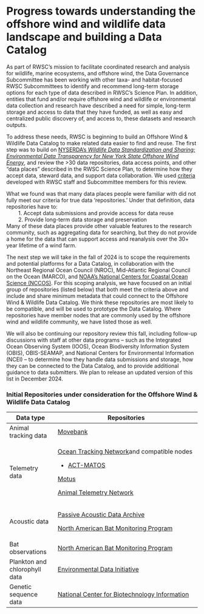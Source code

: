 # Progress towards understanding the offshore wind and wildlife data landscape and building a Data Catalog

As part of RWSC’s mission to facilitate coordinated research and analysis for wildlife, marine ecosystems, and offshore wind, the Data Governance Subcommittee has been working with other taxa- and habitat-focused RWSC Subcommittees to identify and recommend long-term storage options for each type of data described in RWSC's Science Plan. In addition, entities that fund and/or require offshore wind and wildlife or environmental data collection and research have described a need for simple, long-term storage and access to data that they have funded, as well as easy and centralized public discovery of, and access to, these datasets and research outputs.

To address these needs, RWSC is beginning to build an Offshore Wind & Wildlife Data Catalog to make related data easier to find and reuse. The first step was to build on [NYSERDA’s *Wildlife Data Standardization and Sharing: Environmental Data Transparency for New York State Offshore Wind Energy*][1], and review the >30 data repositories, data access points, and other “data places” described in the RWSC Science Plan, to determine how they accept data, steward data, and support data collaboration. We used [criteria][2]{target="_blank"} developed with RWSC staff and Subcommittee members for this review.

What we found was that many data places people were familiar with did not fully meet our criteria for true data ‘repositories.’ Under that definition, data repositories have to:  
&nbsp; &nbsp; &nbsp; &nbsp; 1. Accept data submissions and provide access for data reuse  
&nbsp; &nbsp; &nbsp; &nbsp; 2. Provide long-term data storage and preservation   
Many of these data places provide other valuable features to the research community, such as aggregating data for searching, but they do not provide a home for the data that can support access and reanalysis over the 30+ year lifetime of a wind farm.

The next step we will take in the fall of 2024 is to scope the requirements and potential platforms for a Data Catalog, in collaboration with the Northeast Regional Ocean Council (NROC), Mid-Atlantic Regional Council on the Ocean (MARCO), and [NOAA's National Centers for Coastal Ocean Science (NCCOS)][3]. For this scoping analysis, we have focused on an initial group of repositories  (listed below) that both meet the criteria above and include and share minimum metadata that could connect to the Offshore Wind & Wildlife Data Catalog. We think these repositories are most likely to be compatible, and will be used to prototype the Data Catalog.  Where repositories have member nodes that are commonly used by the offshore wind and wildlife community, we have listed those as well.

We will also be continuing our repository review this fall, including follow-up discussions with staff at other data programs --  such as the Integrated Ocean Observing System (IOOS), Ocean Biodiversity Information System (OBIS), OBIS-SEAMAP, and National Centers for Environmental Information (NCEI) --  to determine how they handle data submissions and storage, how they can be connected to the Data Catalog, and to provide additional guidance to data submitters. We plan to release an updated version of this list in December 2024.

### Initial Repositories under consideration for the Offshore Wind & Wildlife Data Catalog 

+-------------------------------+----------------------------------------------------------------------------------------------+
| Data type                     | Repositories                                                                                 |
+===============================+==============================================================================================+
| Animal tracking data          | [Movebank][4]                                                                                |
+-------------------------------+----------------------------------------------------------------------------------------------+
| Telemetry data                | [Ocean Tracking Network][5]and compatible nodes                                              |
|                               |                                                                                              |
|                               | -   [ACT-MATOS][6]                                                                           |
|                               |                                                                                              |
|                               | [Motus][7]                                                                                   |
|                               |                                                                                              |
|                               | [Animal Telemetry Network][8]                                                                |
+-------------------------------+----------------------------------------------------------------------------------------------+
| Acoustic data                 | [Passive Acoustic Data Archive][9]                                                           |
|                               |                                                                                              |
|                               | [North American Bat Monitoring Program][10]                                                  |
+-------------------------------+----------------------------------------------------------------------------------------------+
| Bat observations              | [North American Bat Monitoring Program][10]                                                  |
+-------------------------------+----------------------------------------------------------------------------------------------+
| Plankton and chlorophyll data | [Environmental Data Initiative][11]                                                          |
+-------------------------------+----------------------------------------------------------------------------------------------+
| Genetic sequence data         | [National Center for Biotechnology Information][12]                                          |
+-------------------------------+----------------------------------------------------------------------------------------------+

[1]: <https://www.nyserda.ny.gov/-/media/Project/Nyserda/files/Programs/offshore-wind/21-11-Wildlife-Data-Standardization-and-Sharing-Environmental-Data-Transparency-for-NYS-OSW-Energy.pdf>
[2]: </assets/pdfs/RWSC_Criteria_for_Recommending_Repositories.pdf>
[3]: <https://coastalscience.noaa.gov/>
[4]: <https://datarepository.movebank.org/home>
[5]: <https://oceantrackingnetwork.org/data-centre/>
[6]: <https://matos.asascience.com/>
[7]: <https://motus.org/explore/>
[8]: <https://atn.ioos.us/>
[9]: <https://www.ncei.noaa.gov/products/passive-acoustic-data>
[10]: <https://sciencebase.usgs.gov/nabat/#/about>
[11]: <https://edirepository.org/>
[12]: <https://www.ncbi.nlm.nih.gov/>




